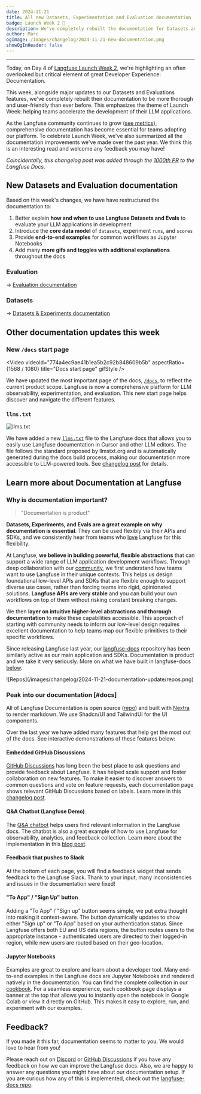 ```yaml
---
date: 2024-11-21
title: All new Datasets, Experimentation and Evaluation documentation
badge: Launch Week 2 🚀
description: We've completely rebuilt the documentation for Datasets and Evals to make it easier to get started with offline evaluation. To celebrate Launch Week, we've also summarized all the documentation improvements we've made over the past year.
author: Marc
ogImage: /images/changelog/2024-11-21-new-documentation.png
showOgInHeader: false
---
```



<ChangelogHeader />

---

Today, on Day 4 of [Langfuse Launch Week 2](/blog/2024-11-17-launch-week-2), we're highlighting an often overlooked but critical element of great Developer Experience: Documentation.

This week, alongside major updates to our Datasets and Evaluations features, we've completely rebuilt their documentation to be more thorough and user-friendly than ever before. This emphasizes the theme of Launch Week: helping teams accelerate the development of their LLM applications.

As the Langfuse community continues to grow ([see metrics](/blog/2024-11-most-used-oss-llmops)), comprehensive documentation has become essential for teams adopting our platform. To celebrate Launch Week, we've also summarized all the documentation improvements we've made over the past year. We think this is an interesting read and welcome any feedback you may have!

_Coincidentally, this changelog post was added through the [1000th PR](https://github.com/langfuse/langfuse-docs/pull/1000) to the Langfuse Docs._

## New Datasets and Evaluation documentation

Based on this week's changes, we have have restructured the documentation to:

1. Better explain **how and when to use Langfuse Datasets and Evals** to evaluate your LLM applications in development
2. Introduce the **core data model** of `datasets`, experiment `runs`, and `scores`
3. Provide **end-to-end examples** for common workflows as Jupyter Notebooks
4. Add many **more gifs and toggles with additional explanations** throughout the docs

### Evaluation

<Callout>→ [Evaluation documentation](/docs/scores)</Callout>


<EvaluationOverview />

### Datasets

<Callout>→ [Datasets & Experiments documentation](/docs/datasets)</Callout>


<DatasetsOverview />

## Other documentation updates this week

### New `/docs` start page

<Video
  videoId="774a4ec9ae41b1ea5b2c92b848609b5b"
  aspectRatio={1568 / 1080}
  title="Docs start page"
  gifStyle
/>

We have updated the most important page of the docs, [`/docs`](/docs), to reflect the current product scope. Langfuse is now a comprehensive platform for LLM observability, experimentation, and evaluation. This new start page helps discover and navigate the different features.

### `llms.txt`

![llms.txt](/images/changelog/2024-11-17-llms-txt.png)

We have added a new [`llms.txt`](/llms.txt) file to the Langfuse docs that allows you to easily use Langfuse documentation in Cursor and other LLM editors. The file follows the standard proposed by llmstxt.org and is automatically generated during the docs build process, making our documentation more accessible to LLM-powered tools. See [changelog post](/changelog/2024-11-17-llms-txt) for details.

## Learn more about Documentation at Langfuse

### Why is documentation important?

> "Documentation is product"

**Datasets, Experiments, and Evals are a great example on why documentation is essential**. They can be used flexibly via their APIs and SDKs, and we consistently hear from teams who [love](/why) Langfuse for this flexibility.

At Langfuse, **we believe in building powerful, flexible abstractions** that can support a wide range of LLM application development workflows. Through deep collaboration with our [community](/ideas), we first understand how teams want to use Langfuse in their unique contexts. This helps us design foundational low-level APIs and SDKs that are flexible enough to support diverse use cases, rather than forcing teams into rigid, opinionated solutions. **Langfuse APIs are very stable** and you can build your own workflows on top of them without risking constant breaking changes.

We then **layer on intuitive higher-level abstractions and thorough documentation** to make these capabilities accessible. This approach of starting with community needs to inform our low-level design requires excellent documentation to help teams map our flexible primitives to their specific workflows.

Since releasing Langfuse last year, our [langfuse-docs](https://github.com/langfuse/langfuse-docs) repository has been similarly active as our main application and SDKs. Documentation is product and we take it very seriously. More on what we have built in langfuse-docs [below](#docs).

<Frame border className="max-w-lg mt-8">
  ![Repos](/images/changelog/2024-11-21-documentation-update/repos.png)
</Frame>

### Peak into our documentation [#docs]

All of Langfuse Documentation is open source ([repo](https://github.com/langfuse/langfuse-docs)) and built with [Nextra](https://nextra.site/) to render markdown. We use Shadcn/UI and TailwindUI for the UI components.

Over the last year we have added many features that help get the most out of the docs. See interactive demonstrations of these features below:

#### Embedded GitHub Discussions


<div className="p-2 rounded my-6 bg-gradient-to-tr from-green-300 via-blue-500 to-purple-600">
  <GhDiscussionsPreview
    itemsPerPage={4}
    className="mt-0 w-full bg-background p-4 rounded"
  />
</div>

[GitHub Discussions](/ideas) has long been the best place to ask questions and provide feedback about Langfuse. It has helped scale support and foster collaboration on new features. To make it easier to discover answers to common questions and vote on feature requests, each documentation page shows relevant GitHub Discussions based on labels. Learn more in this [changelog post](/changelog/2024-09-23-github-discussion-across-documentation).

#### Q&A Chatbot (Langfuse Demo)


<div className="p-2 rounded my-6 bg-gradient-to-tr from-green-300 via-blue-500 to-purple-600">
  <Chat className="h-96 my-0 bg-background/90" />
</div>

The [Q&A chatbot](/docs/demo) helps users find relevant information in the Langfuse docs. The chatbot is also a great example of how to use Langfuse for observability, analytics, and feedback collection. Learn more about the implementation in this [blog post](/blog/qa-chatbot-for-langfuse-docs).

#### Feedback that pushes to Slack


<div className="w-fit p-2 rounded my-6 bg-gradient-to-tr from-green-300 via-blue-500 to-purple-600">
  <div className="bg-background p-4 rounded-sm">
    <DocsFeedback />
  </div>
</div>

At the bottom of each page, you will find a feedback widget that sends feedback to the Langfuse Slack. Thank to your input, many inconsistencies and issues in the documentation were fixed!

#### "To App" / "Sign Up" button


<div className="w-fit p-2 rounded my-6 bg-gradient-to-tr from-green-300 via-blue-500 to-purple-600">
  <div className="bg-background p-4 rounded-sm">
    <ToAppButton />
  </div>
</div>

Adding a "To App" / "Sign up" button seems simple, we put extra thought into making it context-aware. The button dynamically updates to show either "Sign up" or "To App" based on your authentication status. Since Langfuse offers both EU and US data regions, the button routes users to the appropriate instance - authenticated users are directed to their logged-in region, while new users are routed based on their geo-location.

#### Jupyter Notebooks


<div className="w-fit p-2 rounded my-6 bg-gradient-to-tr from-green-300 via-blue-500 to-purple-600">
  <div className="bg-background p-4 pt-0.5 rounded-sm">
    <NotebookBanner src="/cookbook/integration_openai_sdk.ipynb" />
  </div>
</div>

Examples are great to explore and learn about a developer tool. Many end-to-end examples in the Langfuse docs are Jupyter Notebooks and rendered natively in the documentation. You can find the complete collection in our [cookbook](/guides#cookbook). For a seamless experience, each cookbook page displays a banner at the top that allows you to instantly open the notebook in Google Colab or view it directly on GitHub. This makes it easy to explore, run, and experiment with our examples.

## Feedback?

If you made it this far, documentation seems to matter to you. We would love to hear from you!

Please reach out on [Discord](/discord) or [GitHub Discussions](/ideas) if you have any feedback on how we can improve the Langfuse docs. Also, we are happy to answer any questions you might have about our documentation setup. If you are curious how any of this is implemented, check out the [langfuse-docs repo](https://github.com/langfuse/langfuse-docs).
